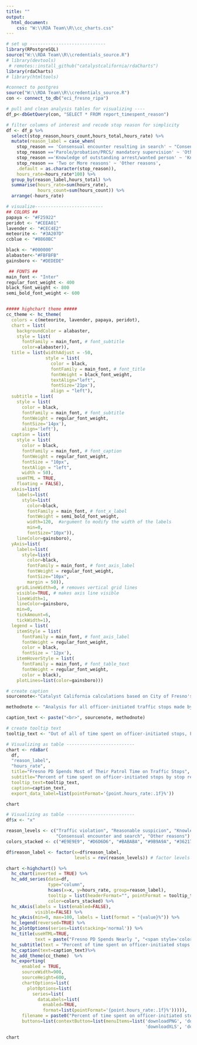 ```yaml
---
title: ""
output:
  html_document:
    css: "W:\\RDA Team\\R\\cc_charts.css"
---
```

<!-- link to Google Font -->
<link href="https://fonts.googleapis.com/css2?family=Inter:wght@100;200;300;400;500;600;700;800;900&display=swap" rel="stylesheet">

```r
# set up -----------------------------
library(RPostgreSQL)
source("W:\\RDA Team\\R\\credentials_source.R")
# library(devtools)
 # remotes::install_github("catalystcalifornia/rdaCharts")
library(rdaCharts)
# library(htmltools) 

#connect to postgres
source("W:\\RDA Team\\R\\credentials_source.R")
con <- connect_to_db("eci_fresno_ripa")

# pull and clean analysis tables for visualizing ----
df_p<-dbGetQuery(con, "SELECT * FROM report_timespent_reason")

```


```r
# filter columns of interest and recode stop reason for simplicity
df <- df_p %>%
  select(stop_reason,hours_count,hours_total,hours_rate) %>%
  mutate(reason_label = case_when(
    stop_reason == 'Consensual encounter resulting in search' ~ "Consensual encounter and search", 
    stop_reason =='Parole/probation/PRCS/ mandatory supervision' ~ 'Other reasons',
    stop_reason =='Knowledge of outstanding arrest/wanted person' ~ 'Knowledge of outstanding arrest',
    stop_reason == 'Two or More reasons' ~ 'Other reasons',
    .default = as.character(stop_reason)),
    hours_rate=hours_rate*100) %>%
  group_by(reason_label,hours_total) %>%
  summarise(hours_rate=sum(hours_rate),
            hours_count=sum(hours_count)) %>%
  arrange(-hours_rate)

```

```r
# visualize--------------------------
## COLORS ##
papaya <- "#F25922"
peridot <- "#CEEA01"
lavender <- "#CEC4E2"
meteorite <- "#3A207D"
ccblue <- "#0860BC"

black <- "#000000"
alabaster<-"#FBFBFB"
gainsboro <- "#DEDEDE"

 ## FONTS ##
main_font <- "Inter"
regular_font_weight <- 400
black_font_weight <- 800
semi_bold_font_weight <- 600


##### highchart theme #####
cc_theme <- hc_theme(
  colors = c(meteorite, lavender, papaya, peridot),
  chart = list(
    backgroundColor = alabaster,
    style = list(
      fontFamily = main_font, # font_subtitle
      color=alabaster)),
  title = list(widthAdjust = -50,
               style = list(
                 color = black,
                 fontFamily = main_font, # font_title
                 fontWeight = black_font_weight,
                 textAlign="left",
                 fontSize='21px'),
                 align = "left"),
  subtitle = list(
    style = list(
      color = black,
      fontFamily = main_font, # font_subtitle
      fontWeight = regular_font_weight,
      fontSize='14px'),
      align='left'),
  caption = list(
    style = list(
      color = black,
      fontFamily = main_font, # font_caption
      fontWeight = regular_font_weight,
      fontSize = "10px",
      textAlign = "left",
      width = 50),
    useHTML = TRUE,
    floating = FALSE),
  xAxis=list(
    labels=list(
      style=list(
        color=black,
        fontFamily = main_font, # font_x_label
        fontWeight = semi_bold_font_weight,
        width=120,  #argument to modify the width of the labels
        min=0,
        fontSize="10px")),
    lineColor=gainsboro),
  yAxis=list(
    labels=list(
      style=list(
        color=black,
        fontFamily = main_font, # font_axis_label
        fontWeight = regular_font_weight,
        fontSize="10px",
        margin = 50)),
    gridLineWidth=0, # removes vertical grid lines
    visible=TRUE, # makes axis line visible
    lineWidth=1,
    lineColor=gainsboro,
    min=0,
    tickAmount=6,
    tickWidth=1),
  legend = list(
    itemStyle = list(
      fontFamily = main_font, # font_axis_label
      fontWeight = regular_font_weight,
      color = black,
      fontSize = '12px'),
    itemHoverStyle = list(
      fontFamily = main_font, # font_table_text
      fontWeight = regular_font_weight,
      color = black),
    plotLines=list(color=gainsboro)))

# create caption 
sourcenote<-"Catalyst California calculations based on City of Fresno's Police Stop Data (2022), catalystcalifornia.org, 2024. "

methodnote <- "Analysis for all officer-initiated traffic stops made by officers in 2022. Other reasons include stops for probation or parole and stops made for two or more reasons."

caption_text <- paste("<br>", sourcenote, methodnote)

# create tooltip text
tooltip_text <- "Out of all of time spent on officer-initiated stops, Fresno PD spent <b>{point.hours_rate:.1f}%</b> of their time on stops for <b>{point.reason_label}</b>. "

```

```r
# Visualizing as table --------------------------
chart <- rdaBar(
  df,
  "reason_label",
  "hours_rate",
  title="Fresno PD Spends Most of Their Patrol Time on Traffic Stops",
  subtitle="Percent of time spent on officer-initiated stops by stop reason",
  tooltip_text=tooltip_text,
  caption=caption_text,
  export_data_label=list(pointFormat='{point.hours_rate:.1f}%'))

chart

```

```r
# Visualizing as table --------------------------
df$x <- "x"

reason_levels <- c("Traffic violation", "Reasonable suspicion", "Knowledge of outstanding arrest",
                   "Consensual encounter and search", "Other reasons")
colors_stacked <- c("#E9E9E9", "#D6D6D6", "#BABABA", "#9B9A9A", "#362178")

df$reason_label <- factor(x=df$reason_label, 
                          levels = rev(reason_levels)) # factor levels to order plot by

chart <-highchart() %>%
  hc_chart(inverted = TRUE) %>%
  hc_add_series(data=df,
                type="column", 
                hcaes(x=x, y=hours_rate, group=reason_label),
                tooltip = list(headerFormat="", pointFormat = tooltip_text),
                color=colors_stacked) %>%
  hc_xAxis(labels = list(enabled=FALSE),
           visible=FALSE) %>%
  hc_yAxis(min=0, max=100, labels = list(format = "{value}%")) %>%
  hc_legend(reversed=TRUE) %>%
  hc_plotOptions(series=list(stacking='normal')) %>%
  hc_title(useHTML=TRUE,
           text = paste("Fresno PD Spends Nearly ", "<span style='color:#362178;'>98%</span>", "of Their Patrol Time on Traffic Stops")) %>%
  hc_subtitle(text = "Percent of time spent on officer-initiated stops by stop reason") %>%
  hc_caption(text=caption_text)%>%
  hc_add_theme(cc_theme)  %>%
  hc_exporting(
      enabled = TRUE,
      sourceWidth=900,
      sourceHeight=600,
      chartOptions=list(
        plotOptions=list(
          series=list(
            dataLabels=list(
              enabled=TRUE,
              format=list(pointFormat='{point.hours_rate:.1f}%'))))),
      filename = paste0("Percent of time spent on officer-initiated stops by stop reason","_Catalyst California, catalystcalifornia.org, 2024."),
      buttons=list(contextButton=list(menuItems=list('downloadPNG', 'downloadSVG',
                                                     'downloadXLS', 'downloadCSV'))))

chart

```
<script>
  widg = document.getElementsByClassName('html-widget'); //find widgets
  for (let i = 0; i < widg.length; i++) { //loop through
    document.getElementsByClassName('highchart')[i].style.width = '100%'; //adjust width
    document.getElementsByClassName('highchart')[i].style.height = '100%'; //adjust height
  }
</script>